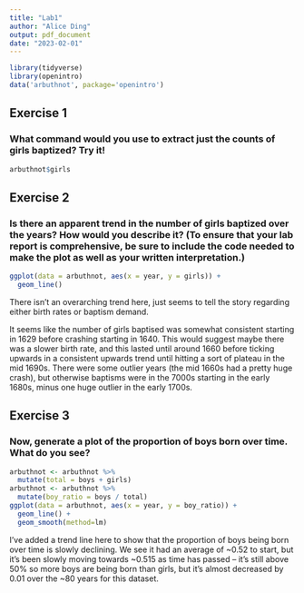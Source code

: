 ```yaml
---
title: "Lab1"
author: "Alice Ding"
output: pdf_document
date: "2023-02-01"
---
```


```r
library(tidyverse)
library(openintro)
data('arbuthnot', package='openintro')
```

## Exercise 1
### What command would you use to extract just the counts of girls baptized? Try it!


```r
arbuthnot$girls
```

## Exercise 2
### Is there an apparent trend in the number of girls baptized over the years? How would you describe it? (To ensure that your lab report is comprehensive, be sure to include the code needed to make the plot as well as your written interpretation.)


```r
ggplot(data = arbuthnot, aes(x = year, y = girls)) + 
  geom_line()
```

There isn't an overarching trend here, just seems to tell the story regarding either birth rates or baptism demand.

It seems like the number of girls baptised was somewhat consistent starting in 1629 before crashing starting in 1640. This would suggest maybe there was a slower birth rate, and this lasted until around 1660 before ticking upwards in a consistent upwards trend until hitting a sort of plateau in the mid 1690s. There were some outlier years (the mid 1660s had a pretty huge crash), but otherwise baptisms were in the 7000s starting in the early 1680s, minus one huge outlier in the early 1700s.

## Exercise 3
### Now, generate a plot of the proportion of boys born over time. What do you see?

```r
arbuthnot <- arbuthnot %>%
  mutate(total = boys + girls)
arbuthnot <- arbuthnot %>%
  mutate(boy_ratio = boys / total)
ggplot(data = arbuthnot, aes(x = year, y = boy_ratio)) + 
  geom_line() +
  geom_smooth(method=lm)
```
I've added a trend line here to show that the proportion of boys being born over time is slowly declining. We see it had an average of ~0.52 to start, but it's been slowly moving towards ~0.515 as time has passed -- it's still above 50% so more boys are being born than girls, but it's almost decreased by 0.01 over the ~80 years for this dataset.